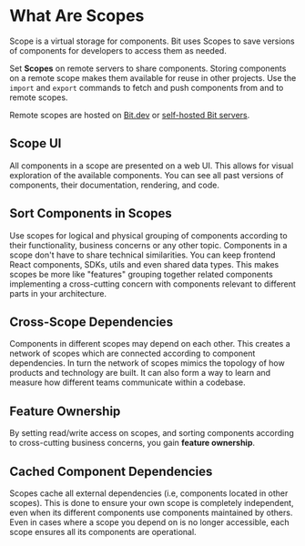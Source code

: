 # What Are Scopes

Scope is a virtual storage for components. Bit uses Scopes to save versions of components for developers to access them as needed.

Set **Scopes** on remote servers to share components. Storing components on a remote scope makes them available for reuse in other projects. Use the `import` and `export` commands to fetch and push components from and to remote scopes.

Remote scopes are hosted on [Bit.dev](/getting-started/release-components/create-remote-scope/host-on-bit-cloud) or [self-hosted Bit servers](/getting-started/release-components/create-remote-scope/self-host-scope).

## Scope UI

All components in a scope are presented on a web UI. This allows for visual exploration of the available components. You can see all past versions of components, their documentation, rendering, and code.

## Sort Components in Scopes

Use scopes for logical and physical grouping of components according to their functionality, business concerns or any other topic. Components in a scope don't have to share technical similarities. You can keep frontend React components, SDKs, utils and even shared data types. This makes scopes be more like "features" grouping together related components implementing a cross-cutting concern with components relevant to different parts in your architecture.

## Cross-Scope Dependencies

Components in different scopes may depend on each other. This creates a network of scopes which are connected according to component dependencies. In turn the network of scopes mimics the topology of how products and technology are built. It can also form a way to learn and measure how different teams communicate within a codebase.

## Feature Ownership

By setting read/write access on scopes, and sorting components according to cross-cutting business concerns, you gain **feature ownership**.  

## Cached Component Dependencies

Scopes cache all external dependencies (i.e, components located in other scopes). This is done to ensure your own scope is completely independent, even when its different components use components maintained by others. Even in cases where a scope you depend on is no longer accessible, each scope ensures all its components are operational.
